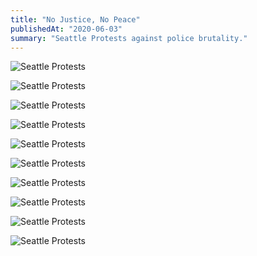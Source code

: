 ```yaml
---
title: "No Justice, No Peace"
publishedAt: "2020-06-03"
summary: "Seattle Protests against police brutality."
---
```


![Seattle Protests](https://cdn.sanity.io/images/n3o7a5dl/production/961e04d9339c057dcdcb8c2cc92903ead1d76582-2000x1500.png)

![Seattle Protests](https://cdn.sanity.io/images/n3o7a5dl/production/eeb1de02322985795f4603b8035f995c475ece55-2000x2667.png)

![Seattle Protests](https://cdn.sanity.io/images/n3o7a5dl/production/5a5d6b45bead092e847306765f7e7e48f16f75c9-2000x1500.png)

![Seattle Protests](https://cdn.sanity.io/images/n3o7a5dl/production/68c3484219a2a4535d03850350ffea280c09cf6c-2000x1500.png)

![Seattle Protests](https://cdn.sanity.io/images/n3o7a5dl/production/f2fbff07c386e38a7ee333587f465235bafbff96-2000x1500.png)

![Seattle Protests](https://cdn.sanity.io/images/n3o7a5dl/production/daa08c81bc749a72b98c9a16609bfcaa324ba14b-2000x1500.png)

![Seattle Protests](https://cdn.sanity.io/images/n3o7a5dl/production/48e58fa37d7e1f43860777c1c527932d0aa7511a-1125x2436.png)

![Seattle Protests](https://cdn.sanity.io/images/n3o7a5dl/production/5d8d5bbd2f4ff4447884e3934653232fb7c603fb-2000x1500.png)

![Seattle Protests](https://cdn.sanity.io/images/n3o7a5dl/production/8044a8d99f4db7dd27b7c325a71a8180e3f2fedc-2000x1500.png)

![Seattle Protests](https://cdn.sanity.io/images/n3o7a5dl/production/7a16c99aca9e246e6d210558cb81f790a208c206-2000x1500.png)
